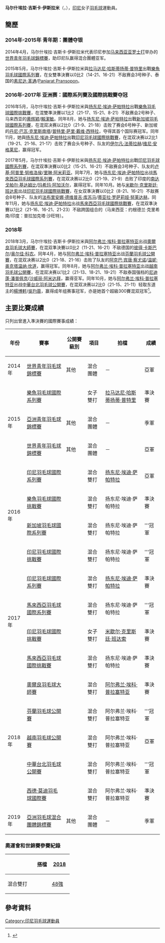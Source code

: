 {{noteTA|G1=Badminton}}
{{Infobox 羽球選手
| playername              = 马尔什埃拉·吉斯卡·伊斯拉米<br />{{lang|id|Marsheilla Gischa Islami}}
| image                   = 
| size                    = 
| caption                 = 
| birth_name              = 
| date_of_birth           = {{birth_date_and_age|1997|3|25}}
| place_of_birth          = 
| height                  = 
| weight                  = 
| event                   = 女子雙打、混合雙打
| country                 = {{INA}}
| years_started           =
| handedness              = 
| coach                   = 
| highest_ranking         = 第73位（混雙-[[扬东尼·埃迪·萨帕特拉|萨帕特拉]]）
| date_of_highest_ranking = 2016年11月17日 <ref name="ranking">{{en}}[http://bwfcontent.tournamentsoftware.com/ranking/player.aspx?id=12404&player=453680 BWF World Ranking - Ranking of Marsheilla Gischa ISLAMI (96862)]</ref>
| current_ranking         = 第75位（混雙-[[扬东尼·埃迪·萨帕特拉|萨帕特拉]]）
| date_of_current_ranking = 2016年12月1日<ref>{{en}}[http://bwfcontent.tournamentsoftware.com/ranking/category.aspx?id=12404&category=476 BWF World Ranking - BWF世界排名榜 (12/1/2016) - Mixed doubles] {{Wayback|url=http://bwfcontent.tournamentsoftware.com/ranking/category.aspx?id=12404&category=476 |date=20181001122220 }}</ref>
| played                  = 43勝–20負（女雙）<br/>56勝–29負（混雙）
| titles                  = 
| bwf_profile             = EAEA626C-DADE-41B4-8A72-EB897381973A
| bwf_id                  = 96862
| updated                 = 2016年12月7日
}}
{{MedalTableTop}}
{{MedalSport | 女子[[羽毛球|羽毛球]]}}
{{MedalCountry | {{INA}}}}
{{MedalCompetition | [[亞洲羽毛球混合團體錦標賽|亞洲羽毛球混合團體錦標賽]]}}
{{MedalBronze| [[2019年湯恩佳盃|2019年 香港]] | 混合團體 }}
{{MedalCompetition | [[世界青年羽毛球錦標賽|世界青年羽毛球錦標賽]]}}
{{MedalSilver| [[2014年世界青年羽毛球錦標賽|2014年 亞羅士打]] | 混合團體 }}
{{MedalSilver| [[2015年世界青年羽毛球錦標賽|2015年 利馬]] | 混合團體 }}
{{MedalCompetition | [[亞洲青年羽毛球錦標賽|亞洲青年羽毛球錦標賽]]}}
{{MedalBronze| [[2015年亞洲青年羽毛球錦標賽|2015年 曼谷]] | 混合團體 }}
{{MedalCompetition  | [[全印度尼西亚少年羽毛球锦标赛|全印度尼西亚少年羽毛球锦标赛]]}}
{{MedalCountry | {{flagicon|INA}}中爪哇}}
{{MedalSilver| [[2015年全印度尼西亚少年羽毛球锦标赛|2015年 雅加达]] | 混合雙打（第1分部）}}
{{MedalBottom}}
'''马尔什埃拉·吉斯卡·伊斯拉米'''（{{lang-id|'''Marsheilla Gischa Islami'''}}，{{bd|1997年|3月25日||}}），[[印尼|印尼]]女子[[羽毛球|羽毛球]]運動員。

== 簡歷 ==
=== 2014年-2015年 青年期：團體夺银 ===
2014年4月，马尔什埃拉·吉斯卡·伊斯拉米代表印尼参加[[马来西亚|马来西亚]][[亚罗士打|亚罗士打]]举办的[[2014年世界青年羽毛球錦標賽|世界青年羽毛球錦標賽]]，助印尼队赢得混合團體亚军。

2015年5月，马尔什埃拉·吉斯卡·伊斯拉米與[[拉马达尼·哈斯蒂扬蒂·普特里|拉马达尼·哈斯蒂扬蒂·普特里]]出戰[[2015年樂魚羽毛球國際系列賽|樂魚羽毛球國際系列賽]]，在女雙準決賽以0比2（14-21、16-21）不敌赛会3号种子、泰国的[[素尼达·革通|素尼达·革通]]/[[Panjarat_Pransopon|Panjarat Pransopon]]。

=== 2016年-2017年 亚洲赛：國際系列賽及國際挑戰賽夺冠 ===
2016年5月，马尔什埃拉·吉斯卡·伊斯拉米與[[扬东尼·埃迪·萨帕特拉|扬东尼·埃迪·萨帕特拉]]出戰[[2016年樂魚羽毛球國際挑戰賽|樂魚羽毛球國際挑戰賽]]，在混雙準決賽以1比2（21-17、15-21、8-21）不敌赛会2号种子、马来西亚的[[黄辉颖|黄辉颖]]/[[賴潔敏|賴潔敏]]。同年8月，她与[[扬东尼·埃迪·萨帕特拉|扬东尼·埃迪·萨帕特拉]]出戰[[2016年新加坡羽毛球國際系列賽|新加坡羽毛球國際系列賽]]，在混双决赛以2比0（21-9、21-18）击败了赛会6号种子、新加坡的[[丹尼·巴瓦·克里斯南塔|丹尼·巴瓦·克里斯南塔]]/[[普特里·萨里·戴维·西特拉|普特里·萨里·戴维·西特拉]]，夺得其首个国际赛冠军。同年11月，她與[[扬东尼·埃迪·萨帕特拉|扬东尼·埃迪·萨帕特拉]]出戰[[2016年印度尼西亞羽毛球國際挑戰賽|印尼羽毛球國際挑戰賽]]，在混双决赛以2比1（19-21、21-16、21-17）击败了赛会头号种子、队友的[[伊尔凡·法蒂拉赫|伊尔凡·法蒂拉赫]]/[[维尼·安格莱尼|维尼·安格莱尼]]，赢得冠军。

2017年5月，马尔什埃拉·吉斯卡·伊斯拉米與[[扬东尼·埃迪·萨帕特拉|扬东尼·埃迪·萨帕特拉]]出戰[[2017年印度尼西亞羽毛球國際系列賽|印尼羽毛球國際系列賽]]，在混双準決賽以0比2（15-21、16-21）不敌赛会3号种子、队友的[[卢基·阿普里·努格洛侯|卢基·阿普里·努格洛侯]]/[[里琳·阿米莉亚|里琳·阿米莉亚]]。同年7月，她与[[扬东尼·埃迪·萨帕特拉|扬东尼·埃迪·萨帕特拉]]出战[[2017年馬來西亞羽毛球國際系列賽|馬來西亞羽毛球國際系列賽]]，在混双决赛以2比0（21-19、21-9）击败了印度的[[南达戈帕尔·基达姆比|南达戈帕尔·基达姆比]]/[[玛希玛·阿加沃尔|玛希玛·阿加沃尔]]，赢得冠军。同年10月。她与[[米歇尔·克里斯廷·班达索|米歇尔·克里斯廷·班达索]]出战[[2017年印度尼西亞羽毛球國際挑戰賽|印尼羽毛球國際挑戰賽]]，在女双準決賽以0比2（8-21、16-21）不敌赛会8号种子、队友的[[法布里安娜·德维普吉·库苏马|法布里安娜·德维普吉·库苏马]]/[[蒂亚拉·罗萨莉娅·努莱达赫|蒂亚拉·罗萨莉娅·努莱达赫]]。同年11月，她与[[扬东尼·埃迪·萨帕特拉|扬东尼·埃迪·萨帕特拉]]出战[[2017年馬來西亞羽毛球國際挑戰賽|馬來西亞羽毛球國際挑戰賽]]，在混双準決賽以1比2（21-16、16-21、21-23）不敌跨国组合的（马来西亚：约根德兰·克里希南/印度：普拉加克塔·沙旺特）。

=== 2018年 ===
2018年3月，马尔什埃拉·吉斯卡·伊斯拉米與[[阿尔弗兰·埃科·普拉塞特亚|阿尔弗兰·埃科·普拉塞特亚]]出战[[2018年奧爾良羽毛球大師賽|奧爾良羽毛球大師賽]]，在混双準決賽以0比2（11-21、16-21）不敌德国的[[彼得·卡斯巴尔|彼得·卡斯巴尔]]/[[奥尔佳·科农|奥尔佳·科农]]。同年4月，她与[[阿尔弗兰·埃科·普拉塞特亚|阿尔弗兰·埃科·普拉塞特亚]]出战[[2018年芬蘭羽毛球公開賽|芬蘭羽毛球公開賽]]，在混双决赛以2比0（21-18、21-16）击败了队友的[[阿克巴·宾唐·察尤诺|阿克巴·宾唐·察尤诺]]/[[温妮·奥克塔温纳·坎道|温妮·奥克塔温纳·坎道]]，赢得冠军。同年8月，她与[[阿尔弗兰·埃科·普拉塞特亚|阿尔弗兰·埃科·普拉塞特亚]]出战[[2018年越南羽毛球公開賽|越南羽毛球公開賽]]，在混双决赛以1比2（21-13、18-21、19-21）不敌泰国强档的[[尼迪蓬·潘普佩克|尼迪蓬·潘普佩克]]/[[沙威丽·阿米达拜|沙威丽·阿米达拜]]，赢得亚军。同年10月，她与[[阿尔弗兰·埃科·普拉塞特亚|阿尔弗兰·埃科·普拉塞特亚]]出战[[2018年中華台北羽毛球公開賽|中華台北羽毛球公開賽]]，在混双决赛以2比0（21-15、21-11）轻取东道主的[[楊博軒|楊博軒]]/[[吳玓蓉|吳玓蓉]]，赢得成年组赛事冠军，亦是她首个超級300賽混双冠军<ref>{{zh-cn}}{{cite news |title=台北公開賽／戴資穎3度封后、男雙台將金包銀　日女雙4強稱霸 |url=https://sports.ettoday.net/news/1275975 |newspaper=ETtoday |date=2018-10-07 |accessdate=2018-10-20 |archive-date=2018-10-20 |archive-url=https://web.archive.org/web/20181020095142/https://sports.ettoday.net/news/1275975 |dead-url=yes }}</ref>。

==主要比賽成績==
只列出曾進入準決賽的國際賽事成績：
{| class=wikitable style="text-align:center; font-size:small;" 
!width="50"|年份
!width="180"|賽事
!width="80"|公開賽級別
!width="60"|項目
!width="180"|拍檔
!width="50"|成績
|-
!rowspan="1"|2014年
|[[2014年世界青年羽毛球錦標賽|世界青年羽毛球錦標賽]]
|其他
|混合團體
|－
|bgcolor="silver"|亞軍
|-
!rowspan="3"|2015年
|[[2015年樂魚羽毛球國際系列賽|樂魚羽毛球國際系列賽]]
|{{BWFIS}}
|女子雙打
|[[拉马达尼·哈斯蒂扬蒂·普特里|拉马达尼·哈斯蒂扬蒂·普特里]]
|bgcolor="#b8860b"|準決賽
|-
|[[2015年亞洲青年羽毛球錦標賽|亞洲青年羽毛球錦標賽]]
|其他
|混合團體
|－
|bgcolor="#b8860b"|季軍
|-
|[[2015年世界青年羽毛球錦標賽|世界青年羽毛球錦標賽]]
|其他
|混合團體
|－
|bgcolor="silver"|亞軍
|-
!rowspan="4"|2016年
|[[2016年印度尼西亞羽毛球國際系列賽|印尼羽毛球國際系列賽]]
|{{BWFIS}}
|混合雙打
|[[扬东尼·埃迪·萨帕特拉|扬东尼·埃迪·萨帕特拉]]
|bgcolor="silver"|亞軍
|-
|[[2016年樂魚羽毛球國際挑戰賽|樂魚羽毛球國際挑戰賽]]
|{{BWFIC}}
|混合雙打
|扬东尼·埃迪·萨帕特拉
|bgcolor="#b8860b"|準決賽
|-
|[[2016年新加坡羽毛球國際系列賽|新加坡羽毛球國際系列賽]]
|{{BWFIS}}
|混合雙打
|扬东尼·埃迪·萨帕特拉
|bgcolor="gold"|'''冠軍
|-
|[[2016年印度尼西亞羽毛球國際挑戰賽|印尼羽毛球國際挑戰賽]]
|{{BWFIC}}
|混合雙打
|扬东尼·埃迪·萨帕特拉
|bgcolor="gold"|'''冠軍
|-
!rowspan="4"|2017年
|[[2017年印度尼西亞羽毛球國際系列賽|印尼羽毛球國際系列賽]]
|{{BWFIS}}
|混合雙打
|[[扬东尼·埃迪·萨帕特拉|扬东尼·埃迪·萨帕特拉]]
|bgcolor="#b8860b"|準決賽
|-
|[[2017年馬來西亞羽毛球國際系列賽|馬來西亞羽毛球國際系列賽]]
|{{BWFIS}}
|混合雙打
|扬东尼·埃迪·萨帕特拉
|bgcolor="gold"|'''冠軍
|-
|[[2017年印度尼西亞羽毛球國際挑戰賽|印尼羽毛球國際挑戰賽]]
|{{BWFIC}}
|女子雙打
|[[米歇尔·克里斯廷·班达索|米歇尔·克里斯廷·班达索]]
|bgcolor="#b8860b"|準決賽
|-
|[[2017年馬來西亞羽毛球國際挑戰賽|馬來西亞羽毛球國際挑戰賽]]
|{{BWFIC}}
|混合雙打
|扬东尼·埃迪·萨帕特拉
|bgcolor="#b8860b"|準決賽
|-
!rowspan="5"|2018年
|[[2018年奧爾良羽毛球大師賽|奧爾良羽毛球大師賽]]
|{{BWF100}}
|混合雙打
|[[阿尔弗兰·埃科·普拉塞特亚|阿尔弗兰·埃科·普拉塞特亚]]
|bgcolor="#b8860b"|準決賽
|-
|[[2018年芬蘭羽毛球公開賽|芬蘭羽毛球公開賽]]
|{{BWFIC}}
|混合雙打
|阿尔弗兰·埃科·普拉塞特亚
|bgcolor="gold"|'''冠軍
|-
|[[2018年越南羽毛球公開賽|越南羽毛球公開賽]]
|{{BWF100}}
|混合雙打
|阿尔弗兰·埃科·普拉塞特亚
|bgcolor="silver"|亞軍
|-
|[[2018年中華台北羽毛球公開賽|中華台北羽毛球公開賽]]
|{{BWF300}}
|混合雙打
|阿尔弗兰·埃科·普拉塞特亚
|bgcolor="gold"|'''冠軍
|-
|[[2018年西德·莫迪羽毛球國際賽|西德·莫迪羽毛球國際賽]]
|{{BWF300}}
|混合雙打
|阿尔弗兰·埃科·普拉塞特亚
|bgcolor="#b8860b"|準決賽
|-
!rowspan="1"|2019年
|[[2019年湯恩佳盃|亞洲羽毛球混合團體錦標賽]]
|其他
|混合團體
|－
|bgcolor="#b8860b"|季軍
|}
{{BWF賽事級別索引}}

===奧運會和世錦賽參賽紀錄===
{| class=wikitable style="text-align:center; font-size:small;" 
!
!搭檔
!width="50"|[[2018年世界羽毛球錦標賽|2018]]
|-
!width="80"|混合雙打
|align="left"|{{nowrap|[[扬东尼·埃迪·萨帕特拉|扬东尼·埃迪·萨帕特拉]]}}
|[[2018年世界羽毛球錦標賽混合雙打項目|48強]]
|}

== 參考資料 ==
{{Reflist}}

{{DEFAULTSORT:Islami, Marsheilla Gischa}}
[[Category:印尼羽毛球運動員|Category:印尼羽毛球運動員]]